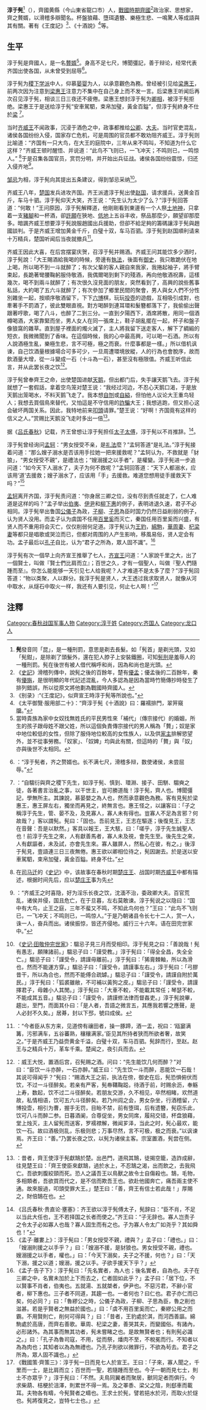 '''淳于髡'''<ref>'''髡'''發音同「昆」，是一種刑罰，意思是剃去長髮。如「髡首」是剃光頭，又如「髡鉗」，是除剃了頭髮外，還在犯人脖子上安裝鐵圈，可知[[髡刑|髡刑]]是羞辱人的一種刑罰。髡在後世有被人借代稱呼和尚，因為和尚也是光頭。 </ref>（{{bd|约前386年||前310年|catIdx=C淳于}}），齊國黄縣（今山東省龍口市）人，[[戰國時期|戰國時期]][[齊國|齊國]]<ref>《[[史記|史記]]》滑稽列傳中，說髡之後的百餘年，楚有[[優孟|優孟]]；優孟後的二百餘年，秦有[[優旃|優旃]]，是很明顯的年代記述混亂，今人多認為是因為當時竹簡傳抄時發生了排列錯誤，所以從原文將他劃為戰國時齊國人。</ref>政治家、思想家，齊之贅婿，以滑稽多辯聞名。杯盤狼藉、墮珥遺簪、樂極生悲、一鳴驚人等成語與其有關。著有《王度記》<ref>《别录》:“《王度記》，似齊宣王時淳于髡等所說也。”</ref>、《十酒說》<ref>《太平御覽·服用部二十》：“齊淳于髡《十酒說》曰：羅襦排門，翠笄窺牖。”</ref>等。

== 生平 ==
淳于髡是齊國人，是一名[[贅婿|贅婿]]<ref>當時貴族為家中女奴找無姓氏的平民男性來「補代」（傳宗接代）的婚姻，所生的孩子跟母姓不跟父姓，所以這個負責傳宗接代的男人稱為「贅」；奴是家中地位較低的女性，但除了服侍地位較高的女性族人，以及供[[家主|家主]]排解慾望外，並不從事勞務。「奴家」、「奴婢」均與此有關，但這時的「贅」與「奴」亦與後世不太相同。</ref>。身高不足七尺，博聞彊記，善于辩论，经常代表齐国出使各国，从未曾受到屈辱<ref>{{Wikisource history|史記|126|滑稽列傳}}：“淳于髡者，齐之赘婿也。长不满七尺，滑稽多辩，数使诸侯，未尝屈辱。”</ref>。

淳于髡为[[稷下学派|稷下学派]]中人，仰慕[[晏婴|晏婴]]为人，以承意觀色為務。曾经被引见给[[梁惠王|梁惠王]]，前两次因为注意到[[梁惠王|梁惠王]]注意力不集中在自己身上而不发一言。后梁惠王听闻后再次召见淳于髡，相谈三日三夜还不疲倦。梁惠王想封淳于髡为[[卿相|卿相]]，被淳于髡拒绝。梁惠王于是送给淳于髡“安車駕駟，束帛加璧，黃金百鎰”，但淳于髡終身不仕於[[魏国|梁]]
<ref>{{Wikisource history|史記|074|孟子荀卿列傳}}：“自騶衍與齊之稷下先生，如淳于髡、慎到、環淵、接子、田駢、騶奭之徒，各著書言治亂之事，以干世主，豈可勝道哉！淳于髡，齊人也。博聞彊記，學無所主。其諫說，慕晏嬰之為人也，然而承意觀色為務。客有見髡於梁惠王，惠王屏左右，獨坐而再見之，終無言也。惠王怪之，以讓客曰：「子之稱淳于先生，管、晏不及，及見寡人，寡人未有得也。豈寡人不足為言邪？何故哉？」客以謂髡。髡曰：「固也。吾前見王，王志在驅逐；後復見王，王志在音聲：吾是以默然。」客具以報王，王大駭，曰：「嗟乎，淳于先生誠聖人也！前淳于先生之來，人有獻善馬者，寡人未及視，會先生至。後先生之來，人有獻謳者，未及試，亦會先生來。寡人雖屏人，然私心在彼，有之。」後淳于髡見，壹語連三日三夜無倦。惠王欲以卿相位待之，髡因謝去。於是送以安車駕駟，束帛加璧，黃金百鎰。終身不仕。”</ref>。

当时[[齐威王|齐威王]]不闻政事，沉浸于酒色之中，政事都推给[[公卿|公卿]]、[[大夫|大夫]]。当时官吏混乱，诸侯各国纷纷入侵，国家存亡危机，可是周围的官员都不敢劝阻齐威王。淳于髡则比喻道：“齐国有一只大鸟，在大王的庭院中，三年从来不鸣叫，不知道为什么它这样？”齐威王顿时醒悟、并说道：“此鸟不飞则已，一飞冲天；不鸣则已，一鸣惊人。”
<ref>在[[司马迁|司马迁]]的《[[史记|史记]]》中，该故事在春秋时期[[楚庄王|楚庄王]]、战国时期[[齐威王|齐威王]]中都有描述，根据时间先后，应以[[楚庄王|楚庄王]]事为先</ref>于是召集各国官员，赏罚分明，并开始出兵征战。诸侯各国纷纷震惊，归还入侵齐地<ref>{{Wikisource history|史記|126|滑稽列傳}}：“齐威王之时喜隐，好为淫乐长夜之饮，沈湎不治，委政卿大夫。百官荒乱，诸侯并侵，国且危亡，在于旦暮，左右莫敢谏。淳于髡说之以隐曰：“国中有大鸟，止王之庭，三年不蜚又不鸣，不知此鸟何也？”王曰：“此鸟不飞则已，一飞冲天；不鸣则已，一鸣惊人。”于是乃朝诸县令长七十二人，赏一人，诛一人，奋兵而出。诸侯振惊，皆还齐侵地。威行三十六年。语在田完世家中。”</ref>。

[[邹忌|邹忌]]为相，淳于髡向其提出五条建议，得到邹忌采纳<ref>《[[s:史記/卷046|史记·田敬仲完世家]]》：騶忌子見三月而受相印。淳于髡見之曰：「善說哉！髡有愚志，願陳諸前。」騶忌子曰：「謹受教。」淳于髡曰：「得全全昌，失全全亡。」騶忌子曰：「謹受令，請謹毋離前。」淳于髡曰：「狶膏棘軸，所以為滑也，然而不能運方穿。」騶忌子曰：「謹受令，請謹事左右。」淳于髡曰：「弓膠昔干，所以為合也，然而不能傅合疏罅。」騶忌子曰：「謹受令，請謹自附於萬民。」淳于髡曰：「狐裘雖敝，不可補以黃狗之皮。」騶忌子曰：「謹受令，請謹擇君子，毋雜小人其閒。」淳于髡曰：「大車不較，不能載其常任；琴瑟不較，不能成其五音。」騶忌子曰：「謹受令，請謹修法律而督姦吏。」淳于髡說畢，趨出，至門，而面其仆曰：「是人者，吾語之微言五，其應我若響之應聲，是人必封不久矣。」居朞，封以下邳，號曰成侯。</ref>。

齐威王八年，[[楚国|楚国]]发兵进攻齐国。齐王派遣淳于髡出使[[赵国|赵国]]，请求援兵，送黄金百斤，车马十驷。淳于髡仰天大笑，齐王说：“先生认为太少了么？”淳于髡回答道：“何敢！”王问原因，淳于髡解釋道，他剛剛看到東邊有一个人祭[[土地神|土地神]]，只拿着一支[[豬腳|豬腳]]和一杯酒，卻[[許願|許願]]在狹地、[[低地|低地]]上五谷丰收，祭品那麼少，願望卻那麼多。暗諷齐威王想要淳于髡說服趙國出兵援助，但卻不給足夠的籌碼讓淳于髡與趙國談判。于是齐威王增加黄金千斤，白璧十双，车马百驷。淳于髡到赵国順利请来十万精兵，楚国听闻后当夜就撤兵<ref>{{Wikisource history|史記|126|滑稽列傳}}：“今者臣从东方来，见道傍有禳田者，操一豚蹄，酒一盂，祝曰：‘瓯窭满篝，污邪满车，五谷蕃熟，穰穰满家。’臣见其所持者狭而所欲者奢，故笑之。”于是齐威王乃益赍黄金千溢，白璧十双，车马百驷。髡辞而行，至赵。赵王与之精兵十万，革车千乘。楚闻之，夜引兵而去。</ref>。

齐威王因此大喜，在后宫摆宴庆贺，召淳于髡并赐酒。齐威王问其能饮多少酒时，淳于髡說：「大王賜酒給我喝的時候，旁邊有[[法官|執法]]，後面有[[御史|御史]]，我只敢跪伏在地上喝，所以喝不到一斗就醉了；有次父輩的客人親自來我家，我捲起袖子，將手臂束起，長跪著彎腰鞠躬服侍敬酒，我偶爾喝到剩下的殘酒，再向他敬酒祝壽，這樣幾次，喝不到兩斗就醉了；有次很久沒見面的朋友，突然看到了，高興的說些舊事私話，大約喝了五六斗就醉了；有次參加了鄉里民間的聚會，男人與女人們不分性別雜坐一起，按順序敬酒留下，下下[[六博|六博]]棋，玩玩[[投壺|投壺]]的遊戲，互相吸引成對，也牽著手不罰酒了，彼此雙眼直視。對方喝醉到連耳環和髮簪都落下了，我偷偷出聲跟著哼歌，喝了八斗，也醉了二到三分。一直到夕陽西下，酒席將散，用同一個酒樽喝酒，大家靠緊而坐，男人女人在同一張席上，鞋子胡亂擺在一起，杯子和盤子像狼窩的雜草。直到屋子裡面的燭火滅了，主人將我留下送走客人，解下了綢緞的短衣，我微微聞到了香味。在這個時候，我的心中最高興，可以喝一石酒。所以有人說酒極生亂，樂極生悲，言不可極，極之而衰。什麼事都是一樣。」所以借机讽谏，自己饮酒量根據場合可多可少，一旦周遭環境放縱，人的行為也會脫序，故而飲酒量大增，從一斗變成一石（十斗為一石），甚至沒有極限值。齐威王听信此言，并从此罢长夜之饮<ref>{{Wikisource history|史記|126|滑稽列傳}}：威王大悦，置酒后宫，召髡赐之酒。问曰：“先生能饮几何而醉？”对曰：“臣饮一斗亦醉，一石亦醉。”威王曰：“先生饮一斗而醉，恶能饮一石哉！其说可得闻乎？”髡曰：“赐酒大王之前，执法在傍，御史在后，髡恐惧俯伏而饮，不过一斗径醉矣。若亲有严客，髡帣鞲鞠跽，待酒于前，时赐余沥，奉觞上寿，数起，饮不过二斗径醉矣。若朋友交游，久不相见，卒然相睹，欢然道故，私情相语，饮可五六斗径醉矣。若乃州闾之会，男女杂坐，行酒稽留，六博投壶，相引为曹，握手无罚，目眙不禁，前有堕珥，后有遗簪，髡窃乐此，饮可八斗而醉二参。日暮酒阑，合尊促坐，男女同席，履舄交错，杯盘狼藉，堂上烛灭，主人留髡而送客，罗襦襟解，微闻芗泽，当此之时，髡心最欢，能饮一石。故曰酒极则乱，乐极则悲；万事尽然，言不可极，极之而衰。”以讽谏焉。齐王曰：“善。”乃罢长夜之饮，以髡为诸侯主客。宗室置酒，髡尝在侧。</ref>。

淳于髡曾奉齊王之命，出使楚国进献[[天鹅|天鹅]]，但出都门后，失手讓天鹅飞去。淳于髡就想了一套假話，拿着空鸟笼对楚王说：“我经过河边，不忍心天鹅口渴，于是放天鹅出笼喝水，不料天鹅飞走了。我本想[[自刎|自刎]]或[[自縊|自縊]]，但怕他人议论大王重鸟轻人；我想去買個鳥來替代，又怕這是不守信用的[[詐騙|詐騙]]大王；我想逃跑，但又担心这会破坏两国关系。因此，我特地前来[[叩頭|叩頭]]请罪。”楚王说：“好啊！齐国竟有这样的信义之人。”赏赐比天鹅没飞走时多出一倍<ref>{{Wikisource history|史記|126|滑稽列傳}}：昔者，齊王使淳于髡獻鵠於楚。出邑門，道飛其鵠，徒揭空籠，造詐成辭，往見楚王曰：「齊王使臣來獻鵠，過於水上，不忍鵠之渴，出而飲之，去我飛亡。吾欲刺腹絞頸而死。恐人之議吾王以鳥獸之故令士自傷殺也。鵠，毛物，多相類者，吾欲買而代之，是不信而欺吾王也。欲赴他國奔亡，痛吾兩主使不通。故來服過，叩頭受罪大王。」楚王曰：「善，齊王有信士若此哉！」厚賜之，財倍鵠在也。</ref>。

据《[[吕氏春秋|吕氏春秋]]》记载，齐王曾想让淳于髡担任[[太子太傅|太子太傅]]，淳于髡以不肖推辞。<ref>《吕氏春秋·贵直论·壅塞》：齐王欲以淳于髡傅太子，髡辞曰：“臣不肖，不足以当此大任也，王不若择国之长者而使之。”齐王曰：“子无辞也。寡人岂责子之令太子必如寡人也哉？寡人固生而有之也。子为寡人令太广如尧乎？其如舜也！”</ref>。

淳于髡曾经询问[[孟轲|孟轲]]：“男女授受不亲，是[[礼法|礼法]]麼？”孟轲答道“是礼法。”淳于髡接着问道：“那么嫂子溺水是否该用手拉她一把來援救呢？”孟轲认为，不救就是「豺狼」，“男女授受不親”，是禮法也；“嫂溺援之以手者”，是權變。淳于髡进一步追问道：“如今天下人溺水了，夫子为何不救呢？”孟轲回答道：“天下人都溺水，应该用‘道’去援救；嫂子溺水了，应该用「手」去援救。难道您想用徒手援救天下吗？”<ref>《孟子·離婁上》：淳于髡曰：「男女授受不親，禮與？」孟子曰：「禮也。」曰：「嫂溺則援之以手乎？」曰：「嫂溺不援，是豺狼也。男女授受不親，禮也。嫂溺援之以手者，權也。」曰：「今天下溺矣，夫子之不援，何也？」曰：「天下溺，援之以道；嫂溺，援之以手。子欲手援天下乎？」</ref>

[[孟轲|孟轲]]离开齐国，淳于髡责问道：“你身居三卿之位，没有尽到责任就走了，仁人难道是这样的吗？”孟子举出[[伯夷|伯夷]]、[[伊尹|伊尹]]和[[柳下惠|柳下惠]]的例子，表明进退久速，君子不必相同。淳于髡举出鲁国[[公儀子|公儀子]]為政，[[子柳|子柳]]、[[子思|子思]]為臣时国力仍然日益削弱的例子，认为贤人没用。而孟子认为虞国不任用[[百里奚|百里奚]]而灭亡，秦国任用百里奚而兴盛，有贤人而不重用将会灭亡，仅仅削弱何足道。淳于髡认为[[王豹|王豹]]，[[綿駒|綿駒]]，[[華周妻|華周妻]]、[[杞梁妻|杞梁妻]]等都只是唱歌或哭泣而已，但都对周围的人产生影响，移風易俗，贤人定会有功。孟子最后以[[孔子|孔子]]自比，认为“君子之所為，眾人固不識”。<ref>《孟子·告子下》：淳于髡曰：「先名實者，為人也；後名實者，自為也。夫子在三卿之中，名實未加於上下而去之，仁者固如此乎？」孟子曰：「居下位，不以賢事不肖者，伯夷也。五就湯、五就桀者，伊尹也。不惡污君，不辭小官者，柳下惠也。三子者不同道，其趨一也。一者何也？曰仁也。君子亦仁而已矣，何必同？」曰：「魯繆公之時，公儀子為政，子柳、子思為臣，魯之削也滋甚。若是乎賢者之無益於國也。」曰：「虞不用百里奚而亡，秦繆公用之而霸。不用賢則亡，削何可得與？」曰：「昔者，王豹處於淇，而河西善謳。綿駒處於高唐，而齊右善歌。華周、杞梁之妻，善哭其夫，而變國俗。有諸內，必形諸外。為其事而無其功者，髡未嘗睹之也。是故無賢者也；有則髡必識之。」曰：「孔子為魯司寇，不用，從而祭，燔肉不至，不稅冕而行。不知者以為為肉也；其知者以為為無禮也。乃孔子則欲以微罪行，不欲為茍去。君子之所為，眾人固不識也。」</ref>

淳于髡有次一個早上向齐宣王推舉了七人，[[齐宣王|齐宣王]]问道：“人家說千里之大，出了一個賢士，叫做『賢士們比肩而立』；百世之久，才有一個聖人，叫做『聖人們隨踵而至』。你怎么能能够一天引见七人给我呢？人才难道不是太多了麼？”淳于髡回答道：“物以类聚，人以群分。我淳于髡是贤人，大王透过我求取贤人，就像从河中取水，从燧石中取火一样，我还有人要引见，何止七人啊！”<ref>《戰國策·齊策三》：淳于髡一日而見七人於宣王。王曰：「子來，寡人聞之，千里而一士，是比肩而立；百世而一聖，若隨踵而至也。今子一朝而見七士，則士不亦眾乎？」淳于髡曰：「不然。夫鳥同翼者而聚居，獸同足者而俱行。今求柴葫、桔梗於沮澤，則累世不得一焉。及之睪黍、梁父之陰，則郄車而載耳。夫物各有疇，今髡賢者之疇也。王求士於髡，譬若挹水於河，而取火於燧也。髡將復見之，豈特七士也。」</ref>

==注釋==
{{wikisource|史记/卷126}}
<div class="references-small">
<references></references>
</div>

{{Authority control}}
{{DEFAULTSORT:C}}
[[Category:春秋战国军事人物|Category:春秋战国军事人物]]
[[Category:淳于姓|Category:淳于姓]]
[[Category:齐国人|Category:齐国人]]
[[Category:龙口人|Category:龙口人]]